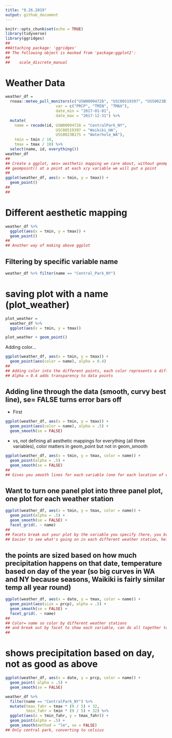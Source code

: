 ```yaml
---
title: "9.26.2019"
output: github_document
---
```


```r
knitr::opts_chunk$set(echo = TRUE)
library(tidyverse)
library(ggridges)
##
##Attaching package: 'ggridges'
## The following object is masked from 'package:ggplot2':
##
##    scale_discrete_manual
```

# Weather Data
```r
weather_df = 
  rnoaa::meteo_pull_monitors(c("USW00094728", "USC00519397", "USS0023B17S"),
                      var = c("PRCP", "TMIN", "TMAX"), 
                      date_min = "2017-01-01",
                      date_max = "2017-12-31") %>%
  mutate(
    name = recode(id, USW00094728 = "CentralPark_NY", 
                      USC00519397 = "Waikiki_HA",
                      USS0023B17S = "Waterhole_WA"),
    tmin = tmin / 10,
    tmax = tmax / 10) %>%
  select(name, id, everything())
weather_df
##
## Create a ggplot, aes= aesthetic mapping we care about, without geompoint() we don't have anything on our graph
## geompoint() at a point at each x/y variable we will put a point
##
ggplot(weather_df, aes(x = tmin, y = tmax)) + 
  geom_point()
##
## 
```
# Different aesthetic mapping
```r
weather_df %>%
  ggplot(aes(x = tmin, y = tmax)) +
  geom_point()
##
## Another way of making above ggplot

```

## Filtering by specific variable name
```r
weather_df %>% filter(name == "Central_Park_NY")
```

# saving plot with a name (plot_weather)
```r
plot_weather = 
  weather_df %>%
  ggplot(aes(x = tmin, y = tmax))

plot_weather + geom_point()
```

Adding color... 

```r
ggplot(weather_df, aes(x = tmin, y = tmax)) + 
  geom_point(aes(color = name), alpha = 0.4)
##
## Adding color into the different points, each color represents a different name (weather station location)
## Alpha = 0.4 adds transparency to data points
```

## Adding line through the data (smooth, curvy best line), se= FALSE turns error bars off
* First
```r
ggplot(weather_df, aes(x = tmin, y = tmax)) + 
  geom_point(aes(color = name), alpha = .5) +
  geom_smooth(se = FALSE)
```
* vs, not defining all aesthetic mappings for everything (all three variables), color matters in geom_point but not in geom_smooth
```r
ggplot(weather_df, aes(x = tmin, y = tmax, color = name)) + 
  geom_point(alpha = .5) +
  geom_smooth(se = FALSE)
##
## Gives you smooth lines for each variable (one for each location of weather temps)
```

## Want to turn one panel plot into three panel plot, one plot for each weather station
```r
ggplot(weather_df, aes(x = tmin, y = tmax, color = name)) + 
  geom_point(alpha = .5) +
  geom_smooth(se = FALSE) + 
  facet_grid(. ~ name)
##
## Facets break out your plot by the variable you specify (here, you break out by name)
## Easier to see what's going on in each different weather station, helpful to show individual variables
```

## the points are sized based on how much precipitation happens on that date, temperature based on day of the year (so big curves in WA and NY because seasons, Waikiki is fairly similar temp all year round)
```r
ggplot(weather_df, aes(x = date, y = tmax, color = name)) + 
  geom_point(aes(size = prcp), alpha = .5) +
  geom_smooth(se = FALSE) + 
  facet_grid(. ~ name)
##
## Color= name so color by different weather stations
## and break out by facet to show each variable, can do all together to compare on top of each other
##
```
# shows precipitation based on day, not as good as above
```r
ggplot(weather_df, aes(x = date, y = prcp, color = name)) + 
  geom_point( alpha = .5) +
  geom_smooth(se = FALSE) 
```
```r
weather_df %>% 
  filter(name == "CentralPark_NY") %>% 
  mutate(tmax_fahr = tmax * (9 / 5) + 32,
         tmin_fahr = tmin * (9 / 5) + 32) %>% 
  ggplot(aes(x = tmin_fahr, y = tmax_fahr)) +
  geom_point(alpha = .5) + 
  geom_smooth(method = "lm", se = FALSE)
## Only central park, converting to celsius
```

